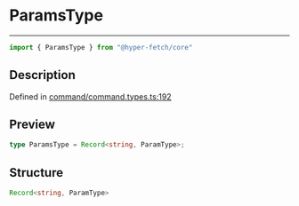 

# ParamsType

<div class="api-docs__separator" data-reactroot="">

---

</div><div class="api-docs__import" data-reactroot="">

```ts
import { ParamsType } from "@hyper-fetch/core"
```

</div><div class="api-docs__section">

## Description

</div><div class="api-docs__description"><span class="api-docs__do-not-parse">



</span></div><p class="api-docs__definition">

Defined in [command/command.types.ts:192](https://github.com/BetterTyped/hyper-fetch/blob/993719ed/packages/core/src/command/command.types.ts#L192)

</p><div class="api-docs__section">

## Preview

</div><div class="api-docs__preview type single">

```ts
type ParamsType = Record<string, ParamType>;
```

</div><div class="api-docs__section">

## Structure

</div><div class="api-docs__returns">

```ts
Record<string, ParamType>
```

</div>